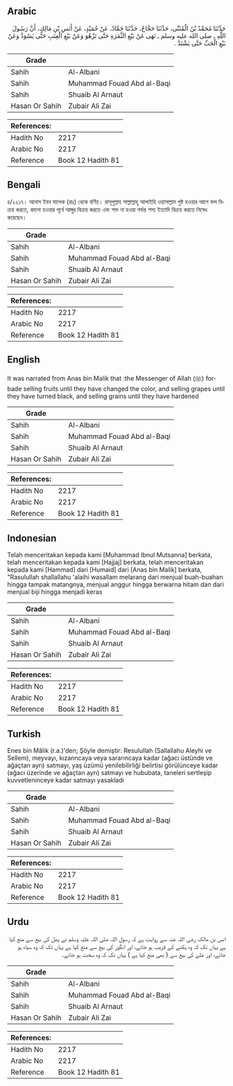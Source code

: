 ## Arabic


<div dir="rtl" lang="ar" style={{fontSize:'larger',backgroundColor:'#f8f9fa',padding:20}}>
حَدَّثَنَا مُحَمَّدُ بْنُ الْمُثَنَّى، حَدَّثَنَا حَجَّاجٌ، حَدَّثَنَا حَمَّادٌ، عَنْ حُمَيْدٍ، عَنْ أَنَسِ بْنِ مَالِكٍ، أَنَّ رَسُولَ اللَّهِ ـ صلى الله عليه وسلم ـ نَهَى عَنْ بَيْعِ الثَّمَرَةِ حَتَّى تَزْهُوَ وَعَنْ بَيْعِ الْعِنَبِ حَتَّى يَسْوَدَّ وَعَنْ بَيْعِ الْحَبِّ حَتَّى يَشْتَدَّ ‏.‏
</div>
<div style={{backgroundColor:'#f8f9fa',padding:20, marginBottom: 10}}><table> <thead> <tr> <th>Grade</th> <th></th> </tr> </thead> <tbody> <tr><td>Sahih</td><td>Al-Albani</td></tr><tr><td>Sahih</td><td>Muhammad Fouad Abd al-Baqi</td></tr><tr><td>Sahih</td><td>Shuaib Al Arnaut</td></tr><tr><td>Hasan Or Sahih</td><td>Zubair Ali Zai</td></tr></tbody></table><table> <thead> <tr> <th>References:</th> <th></th> </tr> </thead> <tbody><tr><td>Hadith No</td><td>2217</td></tr><tr><td>Arabic No</td><td>2217</td></tr><tr><td>Reference</td><td>Book 12 Hadith 81</td></tr></tbody></table></div>

## Bengali


<div dir="ltr" lang="bn" style={{fontSize:'larger',backgroundColor:'#f8f9fa',padding:20}}>
৪/২২১৭। আনাস ইবন মালেক (রাঃ) থেকে বর্ণিত। রাসূলুল্লাহ সাল্লাল্লাহু আলাইহি ওয়াসাল্লাম পুষ্ট হওয়ার আগে ফল বিক্রয় করতে, কালো হওয়ার পূর্বে আঙ্গুর বিক্রয় করতে এবং শক্ত না হওয়া পর্যন্ত শস্য ইত্যাদি বিক্রয় করতে নিষেধ করেছেন।
</div>
<div style={{backgroundColor:'#f8f9fa',padding:20, marginBottom: 10}}><table> <thead> <tr> <th>Grade</th> <th></th> </tr> </thead> <tbody> <tr><td>Sahih</td><td>Al-Albani</td></tr><tr><td>Sahih</td><td>Muhammad Fouad Abd al-Baqi</td></tr><tr><td>Sahih</td><td>Shuaib Al Arnaut</td></tr><tr><td>Hasan Or Sahih</td><td>Zubair Ali Zai</td></tr></tbody></table><table> <thead> <tr> <th>References:</th> <th></th> </tr> </thead> <tbody><tr><td>Hadith No</td><td>2217</td></tr><tr><td>Arabic No</td><td>2217</td></tr><tr><td>Reference</td><td>Book 12 Hadith 81</td></tr></tbody></table></div>

## English


<div dir="ltr" lang="en" style={{fontSize:'larger',backgroundColor:'#f8f9fa',padding:20}}>
It was narrated from Anas bin Malik that :the Messenger of Allah (ﷺ) forbade selling fruits until they have changed the color, and selling grapes until they have turned black, and selling grains until they have hardened
</div>
<div style={{backgroundColor:'#f8f9fa',padding:20, marginBottom: 10}}><table> <thead> <tr> <th>Grade</th> <th></th> </tr> </thead> <tbody> <tr><td>Sahih</td><td>Al-Albani</td></tr><tr><td>Sahih</td><td>Muhammad Fouad Abd al-Baqi</td></tr><tr><td>Sahih</td><td>Shuaib Al Arnaut</td></tr><tr><td>Hasan Or Sahih</td><td>Zubair Ali Zai</td></tr></tbody></table><table> <thead> <tr> <th>References:</th> <th></th> </tr> </thead> <tbody><tr><td>Hadith No</td><td>2217</td></tr><tr><td>Arabic No</td><td>2217</td></tr><tr><td>Reference</td><td>Book 12 Hadith 81</td></tr></tbody></table></div>

## Indonesian


<div dir="ltr" lang="id" style={{fontSize:'larger',backgroundColor:'#f8f9fa',padding:20}}>
Telah menceritakan kepada kami [Muhammad Ibnul Mutsanna] berkata, telah menceritakan kepada kami [Hajjaj] berkata, telah menceritakan kepada kami [Hammad] dari [Humaid] dari [Anas bin Malik] berkata, "Rasulullah shallallahu 'alaihi wasallam melarang dari menjual buah-buahan hingga tampak matangnya, menjual anggur hingga berwarna hitam dan dari menjual biji hingga menjadi keras
</div>
<div style={{backgroundColor:'#f8f9fa',padding:20, marginBottom: 10}}><table> <thead> <tr> <th>Grade</th> <th></th> </tr> </thead> <tbody> <tr><td>Sahih</td><td>Al-Albani</td></tr><tr><td>Sahih</td><td>Muhammad Fouad Abd al-Baqi</td></tr><tr><td>Sahih</td><td>Shuaib Al Arnaut</td></tr><tr><td>Hasan Or Sahih</td><td>Zubair Ali Zai</td></tr></tbody></table><table> <thead> <tr> <th>References:</th> <th></th> </tr> </thead> <tbody><tr><td>Hadith No</td><td>2217</td></tr><tr><td>Arabic No</td><td>2217</td></tr><tr><td>Reference</td><td>Book 12 Hadith 81</td></tr></tbody></table></div>

## Turkish


<div dir="ltr" lang="tr" style={{fontSize:'larger',backgroundColor:'#f8f9fa',padding:20}}>
Enes bin Mâlik (r.a.)'den; Şöyle demiştir: Resulullah (Sallallahu Aleyhi ve Sellem), meyvayı, kızanncaya veya sararıncaya kadar (ağacı üstünde ve ağaçtan ayrı) satmayı, yaş üzümü yenilebilirliği belirtisi görülünceye kadar (ağacı üzerinde ve ağaçtan ayrı) satmayı ve hububata, taneleri sertleşip kuvvetleninceye kadar satmayı yasakladı
</div>
<div style={{backgroundColor:'#f8f9fa',padding:20, marginBottom: 10}}><table> <thead> <tr> <th>Grade</th> <th></th> </tr> </thead> <tbody> <tr><td>Sahih</td><td>Al-Albani</td></tr><tr><td>Sahih</td><td>Muhammad Fouad Abd al-Baqi</td></tr><tr><td>Sahih</td><td>Shuaib Al Arnaut</td></tr><tr><td>Hasan Or Sahih</td><td>Zubair Ali Zai</td></tr></tbody></table><table> <thead> <tr> <th>References:</th> <th></th> </tr> </thead> <tbody><tr><td>Hadith No</td><td>2217</td></tr><tr><td>Arabic No</td><td>2217</td></tr><tr><td>Reference</td><td>Book 12 Hadith 81</td></tr></tbody></table></div>

## Urdu


<div dir="rtl" lang="ur" style={{fontSize:'larger',backgroundColor:'#f8f9fa',padding:20}}>
انس بن مالک رضی اللہ عنہ سے روایت ہے کہ رسول اللہ صلی اللہ علیہ وسلم نے پھل کی بیع سے منع کیا ہے یہاں تک کہ وہ پکنے کے قریب ہو جائے، اور انگور کی بیع سے منع کیا ہے یہاں تک کہ وہ سیاہ ہو جائے، اور غلے کی بیع سے ( بھی منع کیا ہے ) یہاں تک کہ وہ سخت ہو جائے۔
</div>
<div style={{backgroundColor:'#f8f9fa',padding:20, marginBottom: 10}}><table> <thead> <tr> <th>Grade</th> <th></th> </tr> </thead> <tbody> <tr><td>Sahih</td><td>Al-Albani</td></tr><tr><td>Sahih</td><td>Muhammad Fouad Abd al-Baqi</td></tr><tr><td>Sahih</td><td>Shuaib Al Arnaut</td></tr><tr><td>Hasan Or Sahih</td><td>Zubair Ali Zai</td></tr></tbody></table><table> <thead> <tr> <th>References:</th> <th></th> </tr> </thead> <tbody><tr><td>Hadith No</td><td>2217</td></tr><tr><td>Arabic No</td><td>2217</td></tr><tr><td>Reference</td><td>Book 12 Hadith 81</td></tr></tbody></table></div>
